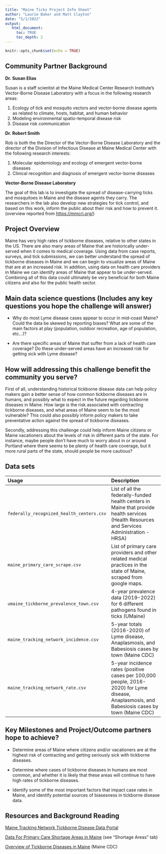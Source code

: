 ```yaml
---
title: "Maine Ticks Project Info Sheet"
author: "Laurie Baker and Matt Clayton"
date: "5/1/2022"
output: 
   html_document:
     toc: TRUE
     toc_depth: 2
---
```


```r
knitr::opts_chunk$set(echo = TRUE)
```

## Community Partner Background

**Dr. Susan Elias**

Susan is a staff scientist at the Maine Medical Center Research Institute's Vector-Borne Disease Laboratory with a focus in the following research areas:

1.  Ecology of tick and mosquito vectors and vector-borne disease agents as related to climate, hosts, habitat, and human behavior
2.  Modeling environmental spatio-temporal disease risk
3.  Disease risk communication

**Dr. Robert Smith**

Rob is both the the Director of the Vector-Borne Disease Laboratory and the director of the Division of Infectious Disease at Maine Medical Center with the following research interests:

1.  Molecular epidemiology and ecology of emergent vector-borne diseases
2.  Clinical recognition and diagnosis of emergent vector-borne diseases

**Vector-Borne Disease Laboratory**

The goal of this lab is to investigate the spread of disease-carrying ticks and mosquitoes in Maine and the disease agents they carry. The researchers in the lab also develop new strategies for tick control, and based on this work, inform the public about their risk and how to prevent it. (overview reported from <https://mmcri.org/>)

## Project Overview

Maine has very high rates of tickborne diseases, relative to other states in the US. There are also many areas of Maine that are historically under-served when it comes to medical coverage. Using data from case reports, surveys, and tick submissions, we can better understand the spread of tickborne diseases in Maine and we can begin to visualize areas of Maine that are at an increased risk. In addition, using data on health care providers in Maine we can identify areas of Maine that appear to be under-served. Combining all of this data could ultimately be very beneficial for both Maine citizens and also for the public health sector.

## Main data science questions (Includes any key questions you hope the challenge will answer)

-   Why do most Lyme disease cases appear to occur in mid-coast Maine? Could the data be skewed by reporting biases? What are some of the main factors at play (population, outdoor recreation, age of population, etc...)?

-   Are there specific areas of Maine that suffer from a lack of health care coverage? Do these under-served areas have an increased risk for getting sick with Lyme disease?

## How will addressing this challenge benefit the community you serve?

First of all, understanding historical tickborne disease data can help policy makers gain a better sense of how common tickborne diseases are in humans, and possibly what to expect in the future regarding tickborne diseases in Maine. How large is the risk associated with contracting tickborne diseases, and what areas of Maine seem to be the most vulnerable? This could also possibly inform policy makers to take preventative action against the spread of tickborne diseases.

Secondly, addressing this challenge could help inform Maine citizens or Maine vacationers about the levels of risk in different parts of the state. For instance, maybe people don't have much to worry about in or around Portland where there seems to be plenty of health care coverage, but it more rural parts of the state, should people be more cautious?

## Data sets

| Usage                                     | Description                                                                                                                                    |
|:--------------------------|:--------------------------------------------|
| `federally_recognized_health_centers.csv` | List of all the federally-funded health centers in Maine that provide health services (Health Resources and Services Administration - HRSA)    |
| `maine_primary_care_scrape.csv`           | List of primary care providers and other related medical practices in the state of Maine, scraped from google maps.                            |
| `umaine_tickborne_prevalence_town.csv`    | 4-year prevalence data (2019-2022) for 6 different pathogens found in ticks (UMaine)                                                           |
| `maine_tracking_network_incidence.csv`    | 5-year totals (2016-2020) of Lyme disease, Anaplasmosis, and Babesiosis cases by town (Maine CDC)                                              |
| `maine_tracking_network_rate.csv`         | 5-year incidence rates (positive cases per 100,000 people, 2016-2020) for Lyme disease, Anaplasmosis, and Babesiosis cases by town (Maine CDC) |

## Key Milestones and Project/Outcome partners hope to achieve?

-   Determine areas of Maine where citizens and/or vacationers are at the highest risk of contracting and getting seriously sick with tickborne diseases.

-   Determine where cases of tickborne diseases in humans are most common, and whether it is likely that these areas will continue to have high rates of tickborne diseases.

-   Identify some of the most important factors that impact case rates in Maine, and identify potential sources of biasesness in tickborne disease data.

## Resources and Background Reading

[Maine Tracking Network Tickborne Disease Data Portal](https://gateway.maine.gov/cognos/cgi-bin/cognosisapi.dll?b_action=cognosViewer&ui.action=run&ui.object=%2fcontent%2ffolder%5B%40name%3d%27CDC%20EOHP%20EPHT%20AVR%27%5D%2freportView%5B%40name%3d%27Maine%20Environmental%20Public%20Health%20Tracking%20%28EPHT%29%20Network%20-%20Public%20Data%20Portal%27%5D&cv.header=false&cv.toolbar=false)

[Data For Primary Care Shortage Areas in Maine](https://data.hrsa.gov/data/download?data=HSCD#HSCD) (see "Shortage Areas" tab)

[Overview of Tickborne Diseases in Maine](https://www.maine.gov/dhhs/mecdc/infectious-disease/epi/vector-borne/lyme/tick-attachment-and-tickborne-diseases.shtml?msclkid=06e0a64bc9c211ec98deeac1f5ec6ba1) (Maine CDC)
